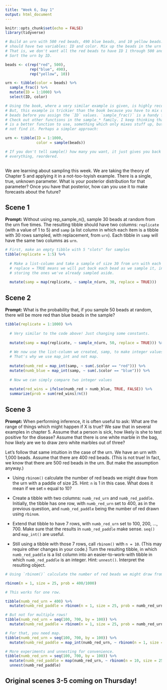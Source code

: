 ```yaml
---
title: "Week 6, Day 1"
output: html_document
---
```


```r
knitr::opts_chunk$set(echo = FALSE)
library(tidyverse)

# Build an urn with 500 red beads, 490 blue beads, and 10 yellow beads. The urn
# should have two variables: ID and color. Mix up the beads in the urn randomly.
# That is, we don't want all the red beads to have ID 1 through 500 and so on.
# Sort the urn by ID.

beads <- c(rep("red", 500), 
           rep("blue", 490), 
           rep("yellow", 10))

urn <- tibble(color = beads) %>% 
  sample_frac() %>% 
  mutate(ID = 1:1000) %>% 
  select(ID, color)

# Using the book, where a very similar example is given, is highly recommended.
# But, this example is trickier than the book because you have to mix up the
# beads before you assign the `ID` values. `sample_frac()` is a handy function.
# Check out other functions in the sample_* family. I keep thinking that there
# is a better function to use, something which only mixes stuff up, but I could
# not find it. Perhaps a simpler approach:

urn <- tibble(ID = 1:1000,
              color = sample(beads))

# If you don't tell sample() how many you want, it just gives you back
# everything, reordered.
              
```

We are learning about sampling this week. We are taking the theory of Chapter 5 and applying it in a not-too-toyish example. There is a single, true, unknown parameter. What is your posterior distribution for that parameter? Once you have that posterior, how can you use it to make forecasts about the future? 


## Scene 1

**Prompt:** Without using rep_sample_n(), sample 30 beads at random from the urn five times. The resulting tibble should have two columns: `replicate` (with a value of 1 to 5) and `samp` (a list column in which each item is a tibble with 30 rows sampled, with replacement, from `urn`). Each tibble in `samp` will have the same two columns as `urn`.

```r

# First, make an empty tibble with 5 "slots" for samples
tibble(replicate = 1:5) %>% 
  
  # Make a list-column and take a sample of size 30 from urn with each of those.
  # replace = TRUE means we will put back each bead as we sample it, instead of 
  # storing the ones we've already sampled aside.
  
  mutate(samp = map(replicate, ~ sample_n(urn, 30, replace = TRUE))) 

```


## Scene 2

**Prompt:** What is the probability that, if you sample 50 beads at random, there will be more red than blue beads in the sample?


```r
tibble(replicate = 1:1000) %>% 
  
  # Very similar to the code above! Just changing some constants.
  
  mutate(samp = map(replicate, ~ sample_n(urn, 50, replace = TRUE))) %>% 
  
  # We now use the list-column we created, samp, to make integer values.
  # That's why we use map_int and not map.
  
  mutate(numb_red = map_int(samp, ~ sum(.$color == "red"))) %>% 
  mutate(numb_blue = map_int(samp, ~ sum(.$color == "blue"))) %>% 
  
  # Now we can simply compare two integer values
  
  mutate(red_wins = ifelse(numb_red > numb_blue, TRUE, FALSE)) %>% 
  summarize(prob = sum(red_wins)/n())


```

## Scene 3

**Prompt:** When performing inference, it is often useful to ask: What are the range of things which might happen if X is true? We saw that in several examples in chapter 5. Assume that a person is sick, how likely is she to test positive for the disease? Assume that there is one white marble in the bag, how likely are we to draw zero white marbles out of three?

Let's follow that same intuition in the case of the urn. We have an urn with 1,000 beads. Assume that there are 400 red beads. (This is not true! In fact, we know that there are 500 red beads in the urn. But make the assumption anyway.)

* Using `rbinom()` calculate the number of red beads we might draw from the urn with a paddle of size 25. Hint: `n` is 1 in this case. What does it mean if we set `n` equal to 10?

* Create a tibble with two columns: `numb_red_urn` and `numb_red_paddle`. Initially, the tibble has one row, with `numb_red_urn` set to 400, as in the previous question, and `numb_red_paddle` being the number of red drawn using `rbinom`.

* Extend that tibble to have 7 rows, with `numb_red_urn` set to 100, 200, ..., 700. Make sure that the results in `numb_red_paddle` make sense. `seq()` and `map_int()` are useful.

* Still using a tibble with those 7 rows, call `rbinom()` with `n = 10`. (This may require other changes in your code.) Turn the resulting tibble, in which `numb_red_paddle` is a list column into an easier-to-work-with tibble in which `numb_red_paddle` is an integer. Hint: `unnest()`. Interpret the resulting object.

```r

# Using `rbinom()` calculate the number of red beads we might draw from the urn with a paddle of size 25. Hint: `n` is 1 in this case. What does it mean if we set `n` equal to 10?

rbinom(n = 1, size = 25, prob = 400/1000)

# This works for one row.

tibble(numb_red_urn = 400) %>% 
  mutate(numb_red_paddle = rbinom(n = 1, size = 25, prob = numb_red_urn/1000))

# But not for multiple rows! 
tibble(numb_red_urn = seq(100, 700, by = 100)) %>% 
  mutate(numb_red_paddle = rbinom(n = 1, size = 25, prob = numb_red_urn/1000))

# For that, you need map.
tibble(numb_red_urn = seq(100, 700, by = 100)) %>% 
  mutate(numb_red_paddle = map_int(numb_red_urn, ~ rbinom(n = 1, size = 25, prob = ./1000)))

# More experiments and unnesting for convenience. 
tibble(numb_red_urn = seq(100, 700, by = 100)) %>% 
  mutate(numb_red_paddle = map(numb_red_urn, ~ rbinom(n = 10, size = 25, prob = ./1000))) %>% 
  unnest(numb_red_paddle)
```

## Original scenes 3-5 coming on Thursday!
